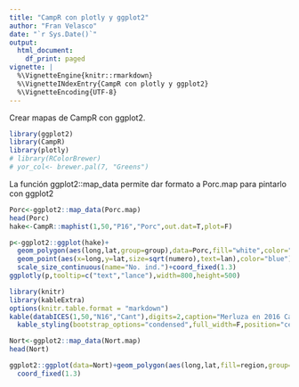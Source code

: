 ```yaml
---
title: "CampR con plotly y ggplot2"
author: "Fran Velasco"
date: "`r Sys.Date()`"
output:
  html_document:
    df_print: paged
vignette: |
  %\VignetteEngine{knitr::rmarkdown} 
  %\VignetteINdexEntry{CampR con plotly y ggplot2} 
  %\VignetteEncoding{UTF-8}
---
```


Crear mapas de CampR con ggplot2. 

```r
library(ggplot2)
library(CampR)
library(plotly)
# library(RColorBrewer)
# yor_col<- brewer.pal(7, "Greens")
```

La función ggplot2::map_data permite dar formato a Porc.map para pintarlo con ggplot2


```r
Porc<-ggplot2::map_data(Porc.map) 
head(Porc)
hake<-CampR::maphist(1,50,"P16","Porc",out.dat=T,plot=F)
```

```r
p<-ggplot2::ggplot(hake)+
  geom_polygon(aes(long,lat,group=group),data=Porc,fill="white",color="darkgrey")+
  geom_point(aes(x=long,y=lat,size=sqrt(numero),text=lan),color="blue")+
  scale_size_continuous(name="No. ind.")+coord_fixed(1.3)
ggplotly(p,tooltip=c("text","lance"),width=800,height=500)
```
```r
library(knitr)
library(kableExtra)
options(knitr.table.format = "markdown") 
kable(databICES(1,50,"N16","Cant"),digits=2,caption="Merluza en 2016 Cantábrico y Galicia") %>%
  kable_styling(bootstrap_options="condensed",full_width=F,position="center")
```

```r
Nort<-ggplot2::map_data(Nort.map)
head(Nort)
```

```r
ggplot2::ggplot(data=Nort)+geom_polygon(aes(long,lat,fill=region,group=group),col="white")+
  coord_fixed(1.3)
```

